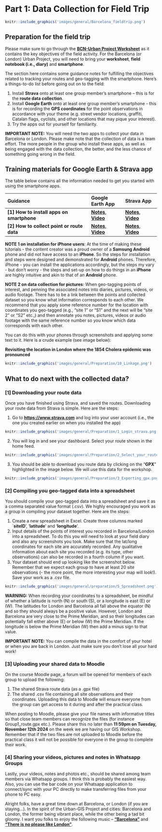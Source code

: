 # Part 1: Data Collection for Field Trip {-}

```r
knitr::include_graphics('images/general/Barcelona_fieldtrip.png') 
```

## Preparation for the field trip {-}

Please make sure to go through the [**BCN-Urban Project Worksheet**](https://github.com/UCLPG-MSC-SGDS/GEOG0013-GIS/raw/main/Guidance_notes/BCN-Urban_projects_Worksheet_2022.pdf) as it contains the key objectives of the field activity. For the Barcelona (or London) Urban Project, you will need to bring your **worksheet**, **field notebook (i.e., diary)** and **smartphone**. 

The section here contains some guidance notes for fulfilling the objectives related to tracking your routes and geo-tagging with the smartphone. Here's a things-to-do list before going out on to the field:

1. Install **Strava** onto at least one group member’s smartphone – this is for the **route data collection**.
2. Install **Google Earth** onto at least one group member’s smartphone - this is for recording the **GPS coordinates** for the point observations in accordance with your theme (e.g. street vendor locations, graffiti, Catalan flags, cyclists, and other locations that may pique your interest).
3. Try the apps out for yourself for familiarity.

<div class="note">
**IMPORTANT NOTE:** You will need the two apps to collect your data in Barcelona or London. Please make note that the collection of data is a team effort. The more people in the group who install these apps, as well as being engaged with the data collection, the better, and the less chance of something going wrong in the field.
</div>

## Training materials for Google Earth & Strava app {-}

The table below contains all the information needed to get you started with using the smartphone apps.

|**Guidance**|**Google Earth App**|**Strava App**|
|:------------------------------------------------------------------------- |:------------------------------ |:------------------------------   |
|**[1] How to install apps on smartphone**| [**Notes**](https://github.com/UCLPG-MSC-SGDS/GEOG0013-GIS/raw/main/Guidance_notes/How%20to%20install%20Google%20Earth%20App.pdf), [**Video**](https://youtu.be/sjAugO09pxo) | [**Notes**](https://github.com/UCLPG-MSC-SGDS/GEOG0013-GIS/raw/main/Guidance_notes/How%20to%20install%20Strava%20App.pdf), [**Video**](https://youtu.be/HTM9mFHUNk4) |
|**[2] How to collect point or route data**| [**Notes**](https://github.com/UCLPG-MSC-SGDS/GEOG0013-GIS/raw/main/Guidance_notes/How%20to%20collect%20observations%20with%20Google%20Earth%20App.pdf), [**Video**](https://youtu.be/pU7zBMlxW08) | [**Notes**](https://github.com/UCLPG-MSC-SGDS/GEOG0013-GIS/raw/main/Guidance_notes/How%20to%20collect%20route%20data%20with%20Strava%20App.pdf), [**Video**](https://youtu.be/7yR3VqfjC4E) |


<div class="note">
**NOTE 1 on installation for iPhone users**: At the time of making these tutorials - the content creator was a proud owner of a **Samsung Android** phone and did not have access to an **iPhone**. So the steps for installation and steps were designed and demonstrated for **Android** phones. Therefore, iPhone - you can install the applications accordingly, but the steps my vary - but don't worry - the steps and set-up on how to do things in an **iPhone** are highly intuitive and akin to that of an **Android** phone.   
</div>

<div class="note">
**NOTE 2 on data collection for pictures**: When geo-tagging points of interest, and penning the associated notes into diaries, pictures, videos, or audio footage. There has to be a link between the points and collected dataset so you know what information corresponds to each other. We recommend that you apply some reference number for the location with coordinates you geo-tagged (e.g., "site 1" or "S1" and the next will be "site 2" or "S2" etc.,) and then annotate you notes, pictures, videos or audio footage with the same reference number so you know which data corresponds with each other. 

You can do this with your phones through screenshots and applying some text to it. Here is a crude example (see image below):

**Revisiting the location in London where the 1854 Cholera epidemic was pronounced**

```r
knitr::include_graphics('images/general/Preparation/10_Linkage.png') 
```
</div>

## What to do next with the collected data? {-}

### [1] Downloading your route data {-}

Once you have finished using Strava, and saved the routes. Downloading your route data from Strava is simple. Here are the steps:

1. Go to [**https://www.strava.com**](https://www.strava.com) and log into your user account (i.e., the one you created earlier on when you installed the app)

```r
knitr::include_graphics('images/general/Preparation/1_Login_strava.png') 
```

2. You will log in and see your dashboard. Select your route shown in the home feed.

```r
knitr::include_graphics('images/general/Preparation/2_Select_your_route.png') 
```

3. You should be able to download you route data by clicking on the "**GPX**" highlighted in the image below. We will use this data for the workshop. 
```r
knitr::include_graphics('images/general/Preparation/3_Exporting_gpx.png') 
```

### [2] Compiling you geo-tagged data into a spreadsheet {-}

You should compile your geo-tagged data into a spreadsheet and save it as a comma separated value format (.csv). We highly encouraged you work as a group in compiling your dataset together. Here are the steps:

1.	Create a new spreadsheet in Excel. Create three columns marked `**siteID**’, ‘**latitude**’ and ‘**longitude**’. 
2.	Input details of the points of interest you recorded in Barcelona/London into a spreadsheet. To do this you will need to look at your field diary and also any screenshots you took. Make sure that the lat/long coordinates for each site are accurately recorded. Any qualitative information about each site you recorded (e.g. its type, other observations) can also be recorded in a fourth column if you want.
3.	Your dataset should end up looking like the screenshot below. Remember that we expect each group to have at least 20 site observations (- the more point, the more interesting your map will look!). Save your work as a .csv file.

```r
knitr::include_graphics('images/general/preparation/5_Spreadsheet.png') 
```

<div class="note">
**WARNING:** When recording your coordinates to a spreadsheet, be mindful of whether a latitude is north (N) or south (S), or a longitude is east (E) or (W). The latitudes for London and Barcelona all fall above the equator (N) and so they should always be a positive value. However, London and Barcelona are very close to the Prime Meridian, and so their longitudes can potentially fall either above (E) or below (W) the Prime Meridian. If the longitude is below the Prime Meridian (W) then add a minus sign to that value.    
</div>

<div class="note">
**IMPORTANT NOTE:** You can compile the data in the comfort of your hotel or when you are back in London. Just make sure you don't lose all your hard work!  
</div>

### [3] Uploading your shared data to Moodle {-}

On the course Moodle page, a forum will be opened for members of each group to upload the following:

1. The shared Strava route data (as a .gpx file)
2. The shared .csv file containing all site observations and their coordinates. Uploading this data to Moodle will ensure everyone from the group can get access to it during and after the practical class.

When posting to Moodle, please give your file names with informative titles so that close team members can recognize the files (for instance Group1_route.gpx etc.). Please share this no later than **11:59pm on Tuesday, November 12th 2024** on the week we are having our GIS Workshop. Remember that if the two files are not uploaded to Moodle before the practical class it will not be possible for everyone in the group to complete their work.


### [4] Sharing your videos, pictures and notes in Whatsapp Groups {-}

Lastly, your videos, notes and photos etc., should be shared among team members via Whatsapp groups. I think this is probably the easiest way. Also, you can use the bar code on your Whatsapp application to connect/sync with your PC directly to make transferring files from your phone to PC easy. 

Alright folks, have a great time down at Barcelona, or London (if you are staying...). In the spirit of the Urban-GIS Project and cities: Barcelona and London, the former being vibrant place, while the other being a tad bit gloomy. I want you folks to enjoy the following music – [**“Barcelona”**](https://youtu.be/7icIbZYvEtk?si=9bj19cfDH5905Wui) and [**“There is no please like London”**](https://youtu.be/xamDprXBtBg?si=TYmHXOQ7S1ZDwx9H).    